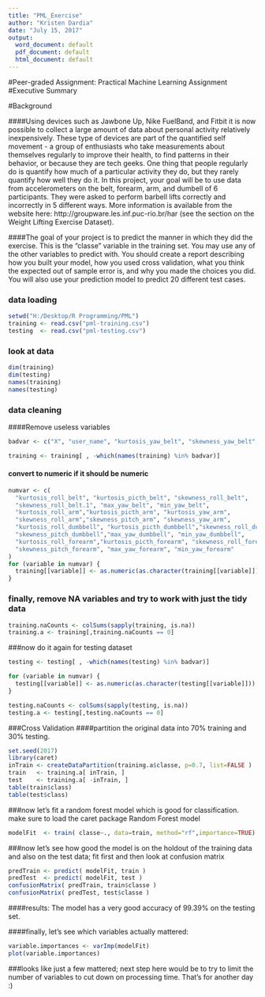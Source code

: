 ---
title: "PML_Exercise"
author: "Kristen Dardia"
date: "July 15, 2017"
output:
  word_document: default
  pdf_document: default
  html_document: default
---

#Peer-graded Assignment: Practical Machine Learning Assignment
#Executive Summary

#Background

####Using devices such as Jawbone Up, Nike FuelBand, and Fitbit it is now possible to collect a large amount of data about personal activity relatively inexpensively. These type of devices are part of the quantified self movement - a group of enthusiasts who take measurements about themselves regularly to improve their health, to find patterns in their behavior, or because they are tech geeks. One thing that people regularly do is quantify how much of a particular activity they do, but they rarely quantify how well they do it. In this project, your goal will be to use data from accelerometers on the belt, forearm, arm, and dumbell of 6 participants. They were asked to perform barbell lifts correctly and incorrectly in 5 different ways. More information is available from the website here: http://groupware.les.inf.puc-rio.br/har (see the section on the Weight Lifting Exercise Dataset).


####The goal of your project is to predict the manner in which they did the exercise. This is the "classe" variable in the training set. You may use any of the other variables to predict with. You should create a report describing how you built your model, how you used cross validation, what you think the expected out of sample error is, and why you made the choices you did. You will also use your prediction model to predict 20 different test cases.

### data loading
```{r message=FALSE, warning=FALSE}
setwd("H:/Desktop/R Programming/PML")
training <- read.csv("pml-training.csv")
testing  <- read.csv("pml-testing.csv")
```
### look at data
```{r}
dim(training)
dim(testing)
names(training)
names(testing)
```

### data cleaning
####Remove useless variables
```{r message=FALSE, warning=FALSE}
badvar <- c("X", "user_name", "kurtosis_yaw_belt", "skewness_yaw_belt", "amplitude_yaw_belt", "cvtd_timestamp", "kurtosis_yaw_dumbbell", "skewness_yaw_dumbbell", "kurtosis_yaw_forearm", "skewness_yaw_forearm")

training <- training[ , -which(names(training) %in% badvar)]
```
#### convert to numeric if it should be numeric
```{r message=FALSE, warning=FALSE}
numvar <- c(
  "kurtosis_roll_belt", "kurtosis_picth_belt", "skewness_roll_belt",
  "skewness_roll_belt.1", "max_yaw_belt", "min_yaw_belt",
  "kurtosis_roll_arm","kurtosis_picth_arm", "kurtosis_yaw_arm",
  "skewness_roll_arm","skewness_pitch_arm", "skewness_yaw_arm",
  "kurtosis_roll_dumbbell", "kurtosis_picth_dumbbell","skewness_roll_dumbbell",
  "skewness_pitch_dumbbell","max_yaw_dumbbell", "min_yaw_dumbbell",
  "kurtosis_roll_forearm","kurtosis_picth_forearm", "skewness_roll_forearm",
  "skewness_pitch_forearm", "max_yaw_forearm", "min_yaw_forearm"
)
for (variable in numvar) {
  training[[variable]] <- as.numeric(as.character(training[[variable]]))
}
```
### finally, remove NA variables and try to work with just the tidy data
```{r message=FALSE, warning=FALSE}
training.naCounts <- colSums(sapply(training, is.na))
training.a <- training[,training.naCounts == 0]
```
###now do it again for testing dataset
```{r message=FALSE}
testing <- testing[ , -which(names(testing) %in% badvar)]
```
```{r message=FALSE, warning=FALSE}
for (variable in numvar) {
  testing[[variable]] <- as.numeric(as.character(testing[[variable]]))
}
```
```{r message=FALSE, warning=FALSE}
testing.naCounts <- colSums(sapply(testing, is.na))
testing.a <- testing[,testing.naCounts == 0]
```
###Cross Validation
####partition the original data into 70% training and 30% testing.  
```{r}
set.seed(2017)
library(caret)
inTrain <- createDataPartition(training.a$classe, p=0.7, list=FALSE )
train   <- training.a[ inTrain, ]
test    <- training.a[ -inTrain, ]
table(train$class)
table(test$class)
```
###now let's fit a random forest model which is good for classification. make sure to load the caret package
Random Forest model
```{r cashe=TRUE}
modelFit  <- train( classe~., data=train, method="rf",importance=TRUE)
```
###now let's see how good the model is on the holdout of the training data and also on the test data; fit first and then look at confusion matrix
```{r}
predTrain <- predict( modelFit, train )
predTest  <- predict( modelFit, test )
confusionMatrix( predTrain, train$classe )
confusionMatrix( predTest, test$classe )
```
####results: The model has a very good accuracy of 99.39% on the testing set.

####finally, let's see which variables actually mattered:
```{r}
variable.importances <- varImp(modelFit)
plot(variable.importances)
```
###looks like just a few mattered; next step here would be to try to limit the number of variables to cut down on processing time.  That's for another day :)





